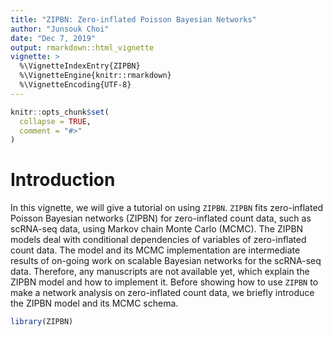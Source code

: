 ```yaml
---
title: "ZIPBN: Zero-inflated Poisson Bayesian Networks"
author: "Junsouk Choi"
date: "Dec 7, 2019"
output: rmarkdown::html_vignette
vignette: >
  %\VignetteIndexEntry{ZIPBN}
  %\VignetteEngine{knitr::rmarkdown}
  %\VignetteEncoding{UTF-8}
---
```


```r
knitr::opts_chunk$set(
  collapse = TRUE,
  comment = "#>"
)
```

# Introduction

In this vignette, we will give a tutorial on using `ZIPBN`. 
`ZIPBN` fits zero-inflated Poisson Bayesian networks (ZIPBN) for zero-inflated count data,  such as scRNA-seq data, using Markov chain Monte Carlo (MCMC).
The ZIPBN models deal with conditional dependencies of variables of zero-inflated count data. 
The model and its MCMC implementation are intermediate results of on-going work on scalable Bayesian networks for the scRNA-seq data.
Therefore, any manuscripts are not available yet, which explain the ZIPBN model and how to implement it. 
Before showing how to use `ZIPBN` to make a network analysis on zero-inflated count data, we briefly introduce the ZIPBN model and its MCMC schema.

```r
library(ZIPBN)
```




